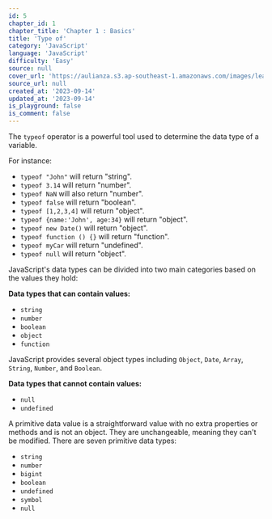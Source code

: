 ```yaml
---
id: 5
chapter_id: 1
chapter_title: 'Chapter 1 : Basics'
title: 'Type of'
category: 'JavaScript'
language: 'JavaScript'
difficulty: 'Easy'
source: null
cover_url: 'https://aulianza.s3.ap-southeast-1.amazonaws.com/images/learn/javascript.webp'
source_url: null
created_at: '2023-09-14'
updated_at: '2023-09-14'
is_playground: false
is_comment: false
---
```


The `typeof` operator is a powerful tool used to determine the data type of a variable.

For instance:

- `typeof "John"` will return "string".
- `typeof 3.14` will return "number".
- `typeof NaN` will also return "number".
- `typeof false` will return "boolean".
- `typeof [1,2,3,4]` will return "object".
- `typeof {name:'John', age:34}` will return "object".
- `typeof new Date()` will return "object".
- `typeof function () {}` will return "function".
- `typeof myCar` will return "undefined".
- `typeof null` will return "object".

JavaScript's data types can be divided into two main categories based on the values they hold:

**Data types that can contain values:**

- `string`
- `number`
- `boolean`
- `object`
- `function`

JavaScript provides several object types including `Object`, `Date`, `Array`, `String`, `Number`, and `Boolean`.

**Data types that cannot contain values:**

- `null`
- `undefined`

A primitive data value is a straightforward value with no extra properties or methods and is not an object. They are unchangeable, meaning they can't be modified. There are seven primitive data types:

- `string`
- `number`
- `bigint`
- `boolean`
- `undefined`
- `symbol`
- `null`
